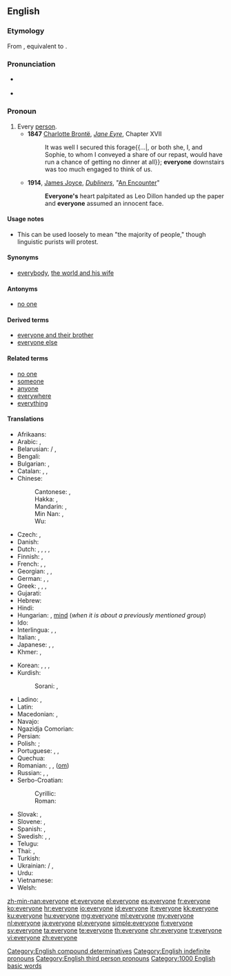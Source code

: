 ==English==

===Etymology===
From {{etyl|enm|en}} {{m|enm|everichon}}, equivalent to {{compound|every|one|lang=en}}.

===Pronunciation===
* {{a|US}} {{IPA|/ˈɛv.ɹi.wʌn/|lang=en}}
* {{audio|en-us-everyone.ogg|Audio (US)|lang=en}}

===Pronoun===
{{en-pron}}

# Every [[person]].
#* '''1847''' [[w:Charlotte Brontë|Charlotte Brontë]], ''[[w:Jane Eyre|Jane Eyre]]'', Chapter XVII
#*: It was well I secured this forage{{...|, or both she, I, and Sophie, to whom I conveyed a share of our repast, would have run a chance of getting no dinner at all}}; '''everyone''' downstairs was too much engaged to think of us.
#* '''1914''', [[w:James Joyce|James Joyce]], ''[[w:Dubliners|Dubliners]]'', "[[s:Dubliners/An Encounter|An Encounter]]"
#*: '''Everyone's''' heart palpitated as Leo Dillon handed up the paper and '''everyone''' assumed an innocent face.

====Usage notes====
* This can be used loosely to mean "the majority of people," though linguistic purists will protest.

====Synonyms====
* {{sense|every person}} [[everybody]], [[the world and his wife]]

====Antonyms====
* {{sense|every person}} [[no one]]

====Derived terms====
* [[everyone and their brother]]
* [[everyone else]]

====Related terms====
* [[no one]]
* [[someone]]
* [[anyone]]
* [[everywhere]]
* [[everything]]

====Translations====
{{trans-top|every person}}
* Afrikaans: {{t|af|almal}}
* Arabic: {{t|ar|جميع|alt=الْجَمِيع}}, {{t|ar|[[كُلّ]] [[شَخْص]]}}
* Belarusian: {{t|be|усе́|p|sc=Cyrl}} / {{t|be|ўсе|p|sc=Cyrl}}, {{t|be|ко́жны|sc=Cyrl}}
* Bengali: {{t|bn|সবাই|tr=shôbai|sc=Beng}}
* Bulgarian: {{t|bg|вси́чки|p|sc=Cyrl}}, {{t|bg|все́ки|sc=Cyrl}}
* Catalan: {{t+|ca|tothom}}, {{t|ca|cada u}}, {{t|ca|cadascú}}
* Chinese:
*: Cantonese: {{t|yue|大家|tr=daai6 gaa1|sc=Hani}}, {{t|yue|人人|tr=jan4 jan4|sc=Hani}}
*: Hakka: {{t|hak|逐家|tr=tak-kâ|sc=Hani}}, {{t|hak|大家|tr=thai-kâ|sc=Hani}}
*: Mandarin: {{t+|cmn|大家|tr=dàjiā|sc=Hani}}, {{t+|cmn|人人|tr=rénrén|sc=Hani}}
*: Min Nan: {{t+|nan|逐家|tr=ta̍k-ke|sc=Hani}}, {{t|nan|大家|tr=tāi-ke, ta-ke, tōa-ke|sc=Hani}}
*: Wu: {{t|wuu|大家|tr=da ka|sc=Hani}}
* Czech: {{t+|cs|všichni|m}}, {{t+|cs|každý|m}}
* Danish: {{t+|da|alle}}
* Dutch: {{t+|nl|iedereen}}, {{t|nl|elkeen}}, {{t+|nl|allen}}, {{t+|nl|allemaal}}, {{t+|nl|iegelijk}}
* Finnish: {{t+|fi|jokainen}}, {{t+|fi|kaikki}}
* French: {{t+|fr|chacun}}, {{t+|fr|tout le monde}}, {{t+|fr|tous}}
* Georgian: {{t|ka|ყველა|sc=Geor}}, {{t|ka|ყოველი|sc=Geor}}, {{t|ka|თითოეული|sc=Geor}}
* German: {{t+|de|alle}}, {{t+|de|jedermann}}, {{t+|de|jeder}}
* Greek: {{t|el|κάθε ένας}}, {{t+|el|όλοι|p}}, {{t|el|άπαντες|p}}, {{t|el|οι πάντες|p}}
* Gujarati: {{t|gu|બધા|tr=Badhā|sc=Gujr}}
* Hebrew: {{t|he|כולם|alt=כולם \ כֻּלָּם|tr=kulám|sc=Hebr}}
* Hindi: {{t|hi|[[सब]] [[लोग]]|tr=sab log|sc=Deva}}
* Hungarian: {{t+|hu|mindenki}}, [[mind#Hungarian|mind]] (''when it is about a previously mentioned group'')
* Ido: {{t+|io|omnu}}
* Interlingua: {{t|ia|totos|p}}, {{t|ia|tote le mundo}}, {{t|ia|omnes|p}}
* Italian: {{t+|it|ciascuno}}, {{t+|it|tutti|m-p}}
* Japanese: {{t|ja|皆さん|tr=みなさん, minasan|sc=Jpan}}, {{t+|ja|みんな|tr=minna|sc=Jpan}}, {{t|ja|[[だれ]][[も]]|tr=dare mo|sc=Jpan}}
* Khmer: {{t|km|ទាំងអស់គ្នា|tr=teaŋ ɑh knie|sc=Khmr}}, {{t|km|គ្រប់គ្នា|tr=krup knie|sc=Khmr}}
{{trans-mid}}
* Korean: {{t+|ko|모두|sc=Kore}}, {{t|ko|[[누구]][[나]]|sc=Kore}}, {{t+|ko|여러분|sc=Kore}}, {{t|ko|다들|sc=Kore}}
* Kurdish:
*: Sorani: {{t|ku|هه‌ریه‌که‌|tr=heryeke|sc=ku-Arab}}, {{t|ku|هه‌موکه‌س|tr=hemukes|sc=ku-Arab}}
* Ladino: {{t|lad|טודוס|m-p}}, {{t|lad|טודו אל מונדו|m}}
* Latin: {{t+|la|omnes}}
* Macedonian: {{t|mk|си́те|p}}, {{t|mk|се́кој}}
* Navajo: {{t|nv|tʼáá ájíłtso}}
* Ngazidja Comorian: {{t|zdj|heni mndru}}
* Persian: {{t|fa|[[هر]] [[کس]]|tr=har kas|sc=fa-Arab}}
* Polish: {{t+|pl|każdy}}; {{t+|pl|wszyscy|p}}
* Portuguese: {{t+|pt|todos|m-p}}, {{t+|pt|todo mundo|m}}, {{t|pt|toda a gente}}
* Quechua: {{t|qu|llapan}}
* Romanian: {{t+|ro|oricine}}, {{t|ro|toți}}, {{t+|ro|fiecare}} ([[om]])
* Russian: {{t+|ru|все|p}}, {{t+|ru|ка́ждый}}, {{t+|ru|вся́кий}}
* Serbo-Croatian:
*: Cyrillic: {{t|sh|сви|p}}
*: Roman: {{t|sh|svi|p}}
* Slovak: {{t|sk|všetci}}, {{t|sk|každý}}
* Slovene: {{t|sl|vsi}}, {{t+|sl|vsak}}
* Spanish: {{t+|es|todos}}, {{t|es|todo el mundo}}
* Swedish: {{t+|sv|alla}}, {{t+|sv|allihop}}, {{t|sv|allesammans}}
* Telugu: {{t|te|అందరూ}}
* Thai: {{t|th|ทุกคน|tr=túk kon|sc=Thai}}, {{t|th|ทุกท่าน|tr=túk tâan|sc=Thai}}
* Turkish: {{t+|tr|herkes}}
* Ukrainian: {{t|uk|усі́|p|sc=Cyrl}} / {{t+|uk|всі|p|sc=Cyrl}}, {{t+|uk|ко́жний|sc=Cyrl}}
* Urdu: {{t|ur|[[س]] [[لوگ]]|tr=sab log|sc=ur-Arab}}
* Vietnamese: {{t|vi|mọi người}}
* Welsh: {{t+|cy|pob}}
{{trans-bottom}}

[[Category:English compound determinatives]]
[[Category:English indefinite pronouns]]
[[Category:English third person pronouns]]

[[Category:1000 English basic words]]

[[zh-min-nan:everyone]]
[[et:everyone]]
[[el:everyone]]
[[es:everyone]]
[[fr:everyone]]
[[ko:everyone]]
[[hr:everyone]]
[[io:everyone]]
[[id:everyone]]
[[it:everyone]]
[[kk:everyone]]
[[ku:everyone]]
[[hu:everyone]]
[[mg:everyone]]
[[ml:everyone]]
[[my:everyone]]
[[nl:everyone]]
[[ja:everyone]]
[[pl:everyone]]
[[simple:everyone]]
[[fi:everyone]]
[[sv:everyone]]
[[ta:everyone]]
[[te:everyone]]
[[th:everyone]]
[[chr:everyone]]
[[tr:everyone]]
[[vi:everyone]]
[[zh:everyone]]